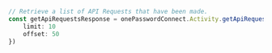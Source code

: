 ```typescript index.ts
// Retrieve a list of API Requests that have been made.
const getApiRequestsResponse = onePasswordConnect.Activity.getApiRequests({
    limit: 10
    offset: 50
})
```